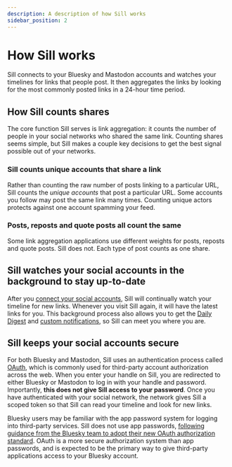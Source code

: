 ```yaml
---
description: A description of how Sill works
sidebar_position: 2
---
```


# How Sill works

Sill connects to your Bluesky and Mastodon accounts and watches your timelines for links that people post. It then aggregates the links by looking for the most commonly posted links in a 24-hour time period.

## How Sill counts shares

The core function Sill serves is link aggregation: it counts the number of people in your social networks who shared the same link. Counting shares seems simple, but Sill makes a couple key decisions to get the best signal possible out of your networks.

### Sill counts unique accounts that share a link

Rather than counting the raw number of posts linking to a particular URL, Sill counts the *unique accounts* that post a particular URL. Some accounts you follow may post the same link many times. Counting unique actors protects against one account spamming your feed.

### Posts, reposts and quote posts all count the same

Some link aggregation applications use different weights for posts, reposts and quote posts. Sill does not. Each type of post counts as one share.

## Sill watches your social accounts in the background to stay up-to-date

After you [connect your social accounts](./1-setting-up-sill/connecting-accounts.mdx), Sill will continually watch your timeline for new links. Whenever you visit Sill again, it will have the latest links for you. This background process also allows you to get the [Daily Digest](./3-sill-plus/daily-digest.mdx) and [custom notifications](./3-sill-plus/notifications.mdx), so Sill can meet you where you are.

## Sill keeps your social accounts secure

For both Bluesky and Mastodon, Sill uses an authentication process called [OAuth](https://oauth.net/2/), which is commonly used for third-party account authorization across the web. When you enter your handle on Sill, you are redirected to either Bluesky or Mastodon to log in with your handle and password. Importantly, **this does not give Sill access to your password**. Once you have authenticated with your social network, the network gives Sill a scoped token so that Sill can read your timeline and look for new links.

Bluesky users may be familiar with the app password system for logging into third-party services. Sill does not use app passwords, [following guidance from the Bluesky team to adopt their new OAuth authorization standard](https://docs.bsky.app/blog/oauth-atproto). OAuth is a more secure authorization system than app passwords, and is expected to be the primary way to give third-party applications access to your Bluesky account.



